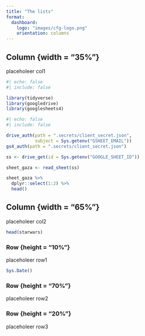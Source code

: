 ```yaml
---
title: "The lists"
format:
  dashboard:
    logo: "images/cfg-logo.png"
    orientation: columns
---
```



## Column {width = "35%"}

placeholeer col1

```r
#| echo: false
#| include: false

library(tidyverse)
library(googledrive)
library(googlesheets4)


```

```r

#| echo: false
#| include: false

drive_auth(path = ".secrets/client_secret.json",
           subject = Sys.getenv("GSHEET_EMAIL"))
gs4_auth(path = ".secrets/client_secret.json")

ss <- drive_get(id = Sys.getenv("GOOGLE_SHEET_ID"))

sheet_gaza <- read_sheet(ss)

sheet_gaza %>% 
  dplyr::select(1:2) %>% 
  head()


```


## Column {width = "65%"}

placeholeer col2

```r

head(starwars)

```


### Row {height = "10%"}

placeholeer row1

```r

Sys.Date()

```


### Row {height = "70%"}

placeholeer row2

### Row {height = "20%"}

placeholeer row3

